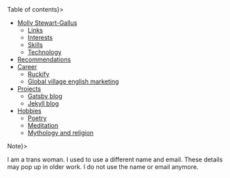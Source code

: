 
<Molly />

<Nav heading={<H2A id="table-of-contents">Table of contents</H2A>}>

- [Molly Stewart-Gallus](#content)
  + [Links](#links)
  + [Interests](#interests)
  + [Skills](#skills)
  + [Technology](#technology)
- [Recommendations](#recommendations)
- [Career](#career)
  + [Ruckify](#ruckify)
  + [Global village english marketing](#global-village-english-marketing)
- [Projects](#projects)
  + [Gatsby blog](#gatsby-blog)
  + [Jekyll blog](#jekyll-blog)
- [Hobbies](#hobbies)
  + [Poetry](#poetry)
  + [Meditation](#meditation)
  + [Mythology and religion](#mythology-and-religion)

</Nav>

<Aside heading={<H2A id="note">Note</H2A>}>

I am a trans woman. I used to use a different name and email. These
details may pop up in older work.  I do not use the name or email
anymore.

</Aside>
